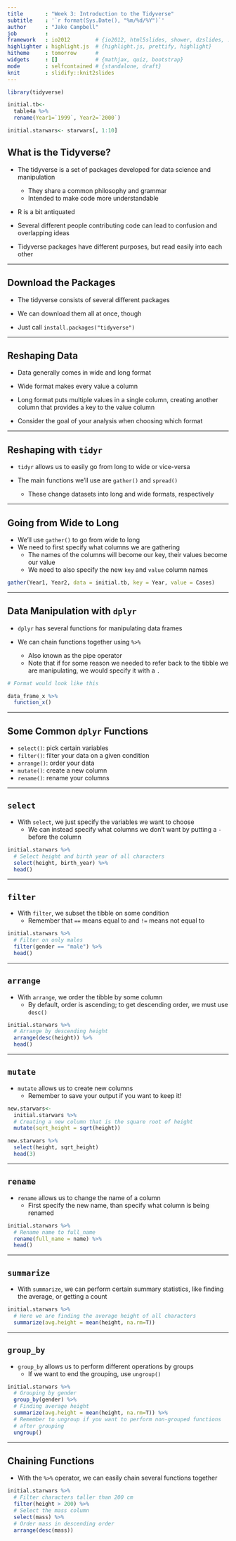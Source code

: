 ```yaml
---
title       : "Week 3: Introduction to the Tidyverse"
subtitle    : '`r format(Sys.Date(), "%m/%d/%Y")`'
author      : "Jake Campbell"
job         : 
framework   : io2012        # {io2012, html5slides, shower, dzslides, ...}
highlighter : highlight.js  # {highlight.js, prettify, highlight}
hitheme     : tomorrow      # 
widgets     : []            # {mathjax, quiz, bootstrap}
mode        : selfcontained # {standalone, draft}
knit        : slidify::knit2slides
---
```


```r
library(tidyverse)

initial.tb<- 
  table4a %>%
  rename(Year1=`1999`, Year2=`2000`)

initial.starwars<- starwars[, 1:10]
```


## What is the Tidyverse?

- The tidyverse is a set of packages developed for data science and manipulation
    + They share a common philosophy and grammar
    + Intended to make code more understandable
    
- R is a bit antiquated

- Several different people contributing code can lead to confusion and overlapping ideas

- Tidyverse packages have different purposes, but read easily into each other

--- 

## Download the Packages

- The tidyverse consists of several different packages

- We can download them all at once, though

 + Just call `install.packages("tidyverse")`

---

## Reshaping Data

- Data generally comes in wide and long format

- Wide format makes every value a column

- Long format puts multiple values in a single column, creating another column that provides a key to the value column 

- Consider the goal of your analysis when choosing which format

---

## Reshaping with `tidyr`

- `tidyr` allows us to easily go from long to wide or vice-versa

- The main functions we'll use are `gather()` and `spread()`
  + These change datasets into long and wide formats, respectively

---

## Going from Wide to Long

- We'll use `gather()` to go from wide to long
- We need to first specify what columns we are gathering
  + The names of the columns will become our key, their values become our value
  + We need to also specify the new `key` and `value` column names
  
```r
gather(Year1, Year2, data = initial.tb, key = Year, value = Cases)
```


---

## Data Manipulation with `dplyr`

- `dplyr` has several functions for manipulating data frames

- We can chain functions together using `%>%`
  + Also known as the pipe operator
  + Note that if for some reason we needed to refer back to the tibble we are manipulating, we would specify it with a `.`
  
```r
# Format would look like this

data_frame_x %>%
  function_x()
```


---

## Some Common `dplyr` Functions

- `select()`: pick certain variables
- `filter()`: filter your data on a given condition
- `arrange()`: order your data
- `mutate()`: create a new column
- `rename()`: rename your columns

---

## `select`

- With `select`, we just specify the variables we want to choose
  + We can instead specify what columns we don't want by putting a `-` before the column
  
```r
initial.starwars %>%
  # Select height and birth year of all characters
  select(height, birth_year) %>%
  head()
```

---

## `filter`

- With `filter`, we subset the tibble on some condition
  + Remember that `==` means equal to and `!=` means not equal to
  
```r
initial.starwars %>%
  # Filter on only males
  filter(gender == "male") %>%
  head()
```

---

## `arrange`

- With `arrange`, we order the tibble by some column
  + By default, order is ascending; to get descending order, we must use `desc()`
  
```r
initial.starwars %>%
  # Arrange by descending height
  arrange(desc(height)) %>%
  head()
```

---

## `mutate`

- `mutate` allows us to create new columns
  + Remember to save your output if you want to keep it!
  
```r
new.starwars<-
  initial.starwars %>%
  # Creating a new column that is the square root of height
  mutate(sqrt_height = sqrt(height))

new.starwars %>%
  select(height, sqrt_height)
  head(3)
```

---

## `rename`

- `rename` allows us to change the name of a column
  + First specify the new name, than specify what column is being renamed

```r
initial.starwars %>%
  # Rename name to full_name
  rename(full_name = name) %>%
  head()
```

---

## `summarize`

- With `summarize`, we can perform certain summary statistics, like finding the average, or getting a count

```r
initial.starwars %>%
  # Here we are finding the average height of all characters
  summarize(avg.height = mean(height, na.rm=T))
```

---

## `group_by`

- `group_by` allows us to perform different operations by groups
  + If we want to end the grouping, use `ungroup()`
  
```r
initial.starwars %>%
  # Grouping by gender
  group_by(gender) %>%
  # Finding average height
  summarize(avg.height = mean(height, na.rm=T)) %>%
  # Remember to ungroup if you want to perform non-grouped functions 
  # after grouping
  ungroup()
```

---

## Chaining Functions

- With the `%>%` operator, we can easily chain several functions together

```r
initial.starwars %>%
  # Filter characters taller than 200 cm
  filter(height > 200) %>%
  # Select the mass column
  select(mass) %>%
  # Order mass in descending order
  arrange(desc(mass))
```
